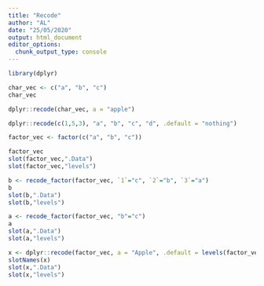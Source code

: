 ```yaml
---
title: "Recode"
author: "AL"
date: "25/05/2020"
output: html_document
editor_options: 
  chunk_output_type: console
---
```


```r

library(dplyr)

char_vec <- c("a", "b", "c")
char_vec

dplyr::recode(char_vec, a = "apple")

dplyr::recode(c(1,5,3), "a", "b", "c", "d", .default = "nothing")

```

```r

factor_vec <- factor(c("a", "b", "c"))

factor_vec
slot(factor_vec,".Data")
slot(factor_vec,"levels")

b <- recode_factor(factor_vec, `1`="c", `2`="b", `3`="a")
b
slot(b,".Data")
slot(b,"levels")

a <- recode_factor(factor_vec, "b"="c")
a
slot(a,".Data")
slot(a,"levels")

x <- dplyr::recode(factor_vec, a = "Apple", .default = levels(factor_vec))
slotNames(x)
slot(x,".Data")
slot(x,"levels")


```

